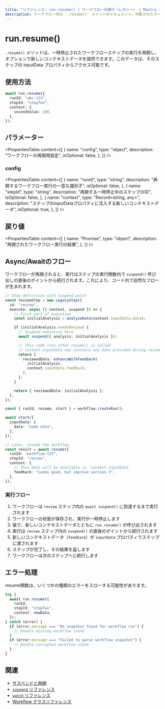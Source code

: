 ```yaml
---
title: "リファレンス: run.resume() | ワークフローの実行（レガシー） | Mastra ドキュメント"
description: ワークフロー内の `.resume()` メソッドのドキュメント。中断されたワークフローステップの実行を再開します。
---
```




# run.resume()

`.resume()` メソッドは、一時停止されたワークフローステップの実行を再開し、オプションで新しいコンテキストデータを提供できます。このデータは、そのステップの inputData プロパティからアクセス可能です。



## 使用方法

```typescript copy showLineNumbers
await run.resume({
  runId: "abc-123",
  stepId: "stepTwo",
  context: {
    secondValue: 100,
  },
});
```



## パラメーター

<PropertiesTable
  content={[
    {
      name: "config",
      type: "object",
      description: "ワークフローの再開用設定",
      isOptional: false,
    },
  ]}
/>

### config

<PropertiesTable
  content={[
    {
      name: "runId",
      type: "string",
      description: "再開するワークフロー実行の一意な識別子",
      isOptional: false,
    },
    {
      name: "stepId",
      type: "string",
      description: "再開する一時停止中のステップのID",
      isOptional: false,
    },
    {
      name: "context",
      type: "Record<string, any>",
      description:
        "ステップのinputDataプロパティに注入する新しいコンテキストデータ",
      isOptional: true,
    },
  ]}
/>



## 戻り値

<PropertiesTable
  content={[
    {
      name: "Promise<LegacyWorkflowResult>",
      type: "object",
      description: "再開されたワークフロー実行の結果",
    },
  ]}
/>



## Async/Awaitのフロー

ワークフローが再開されると、実行はステップの実行関数内で `suspend()` 呼び出しの直後のポイントから続行されます。これにより、コード内で自然なフローが生まれます。

```typescript
// Step definition with suspend point
const reviewStep = new LegacyStep({
  id: "review",
  execute: async ({ context, suspend }) => {
    // First part of execution
    const initialAnalysis = analyzeData(context.inputData.data);

    if (initialAnalysis.needsReview) {
      // Suspend execution here
      await suspend({ analysis: initialAnalysis });

      // This code runs after resume() is called
      // context.inputData now contains any data provided during resume
      return {
        reviewedData: enhanceWithFeedback(
          initialAnalysis,
          context.inputData.feedback,
        ),
      };
    }

    return { reviewedData: initialAnalysis };
  },
});

const { runId, resume, start } = workflow.createRun();

await start({
  inputData: {
    data: "some data",
  },
});

// Later, resume the workflow
const result = await resume({
  runId: "workflow-123",
  stepId: "review",
  context: {
    // This data will be available in `context.inputData`
    feedback: "Looks good, but improve section 3",
  },
});
```

### 実行フロー

1. ワークフローは `review` ステップ内の `await suspend()` に到達するまで実行されます
2. ワークフローの状態が保存され、実行が一時停止します
3. 後で、新しいコンテキストデータとともに `run.resume()` が呼び出されます
4. 実行は `review` ステップ内の `suspend()` の直後のポイントから続行されます
5. 新しいコンテキストデータ（`feedback`）が `inputData` プロパティでステップに渡されます
6. ステップが完了し、その結果を返します
7. ワークフローは次のステップへと続行します



## エラー処理

resume関数は、いくつかの種類のエラーをスローする可能性があります。

```typescript
try {
  await run.resume({
    runId,
    stepId: "stepTwo",
    context: newData,
  });
} catch (error) {
  if (error.message === "No snapshot found for workflow run") {
    // Handle missing workflow state
  }
  if (error.message === "Failed to parse workflow snapshot") {
    // Handle corrupted workflow state
  }
}
```



## 関連

- [サスペンドと再開](../../docs/workflows-legacy/suspend-and-resume.mdx)
- [`suspend` リファレンス](./suspend.mdx)
- [`watch` リファレンス](./watch.mdx)
- [Workflow クラスリファレンス](./workflow.mdx)
